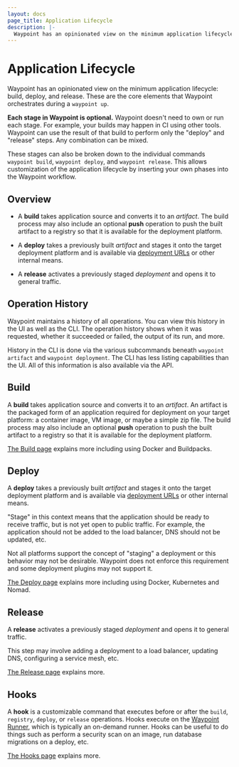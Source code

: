 ```yaml
---
layout: docs
page_title: Application Lifecycle
description: |-
  Waypoint has an opinionated view on the minimum application lifecycle: build, deploy, and release. These are the core elements that Waypoint orchestrates during a `waypoint up`.
---
```


# Application Lifecycle

Waypoint has an opinionated view on the minimum application lifecycle:
build, deploy, and release. These are the core elements that Waypoint
orchestrates during a `waypoint up`.

**Each stage in Waypoint is optional.** Waypoint doesn't need to own or run
each stage. For example, your builds may happen in CI using other tools.
Waypoint can use the result of that build to perform only the "deploy"
and "release" steps. Any combination can be mixed.

These stages can also be broken down to the individual commands
`waypoint build`, `waypoint deploy`, and `waypoint release`. This allows
customization of the application lifecycle by inserting your own phases
into the Waypoint workflow.

## Overview

- A **build** takes application source and converts it to an _artifact_.
  The build process may also include an optional **push** operation to push
  the built artifact to a registry so that it is available for the deployment
  platform.

- A **deploy** takes a previously built _artifact_ and stages it onto the target
  deployment platform and is available via [deployment URLs](/docs/url#per-deployment-urls)
  or other internal means.

- A **release** activates a previously staged _deployment_ and opens it
  to general traffic.

## Operation History

Waypoint maintains a history of all operations. You can view this history
in the UI as well as the CLI. The operation history shows when it was
requested, whether it succeeded or failed, the output of its run, and more.

History in the CLI is done via the various subcommands beneath
`waypoint artifact` and `waypoint deployment`. The CLI has less listing
capabilities than the UI. All of this information is also available via
the API.

## Build

A **build** takes application source and converts it to an _artifact_.
An artifact is the packaged form of an application required for deployment on
your target platform: a container image, VM image, or maybe a simple zip file.
The build process may also include an optional **push** operation to push
the built artifact to a registry so that it is available for the deployment
platform.

[The Build page](/docs/lifecycle/build) explains more including using Docker and Buildpacks.

## Deploy

A **deploy** takes a previously built _artifact_ and stages it onto the target
deployment platform and is available via [deployment URLs](/docs/url#per-deployment-urls)
or other internal means.

"Stage" in this context means that the application should be ready to receive
traffic, but is not yet open to public traffic. For example, the application
should not be added to the load balancer, DNS should not be updated, etc.

Not all platforms support the concept of "staging" a deployment or this
behavior may not be desirable. Waypoint does not enforce this requirement
and some deployment plugins may not support it.

[The Deploy page](/docs/lifecycle/deploy) explains more including using Docker, Kubernetes and Nomad.

## Release

A **release** activates a previously staged _deployment_ and opens it
to general traffic.

This step may involve adding a deployment to a load balancer, updating
DNS, configuring a service mesh, etc.

[The Release page](/docs/lifecycle/release) explains more.

## Hooks

A **hook** is a customizable command that executes before or after the `build`,
`registry`, `deploy`, or `release` operations.
Hooks execute on the [Waypoint Runner](/docs/internals/execution),
which is typically an on-demand runner.
Hooks can be useful to do things such as perform a security scan on an image,
run database migrations on a deploy, etc.

[The Hooks page](/docs/lifecycle/hooks) explains more.
